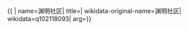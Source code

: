 {{ {{{1|PRC admin/showdata}}}|
name=渊明社区|
title=|
wikidata-original-name=渊明社区|
wikidata=q102118093|
arg={{{arg|}}}}}